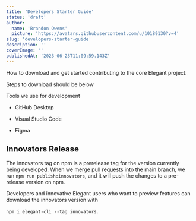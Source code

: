 ```yaml
---
title: 'Developers Starter Guide'
status: 'draft'
author:
  name: 'Brandon Owens'
  picture: 'https://avatars.githubusercontent.com/u/10189130?v=4'
slug: 'developers-starter-guide'
description: ''
coverImage: ''
publishedAt: '2023-06-23T11:09:59.143Z'
---
```


How to download and get started contributing to the core Elegant project.

Steps to download should be below

Tools we use for development

- GitHub Desktop

- Visual Studio Code

- Figma

## Innovators Release

The innovators tag on npm is a prerelease tag for the version currently being developed. When we merge pull requests into the main branch, we run `npm run publish:innovators`, and it will push the changes to a pre-release version on npm.

Developers and innovative Elegant users who want to preview features can download the innovators version with

`npm i elegant-cli --tag innovators`.

